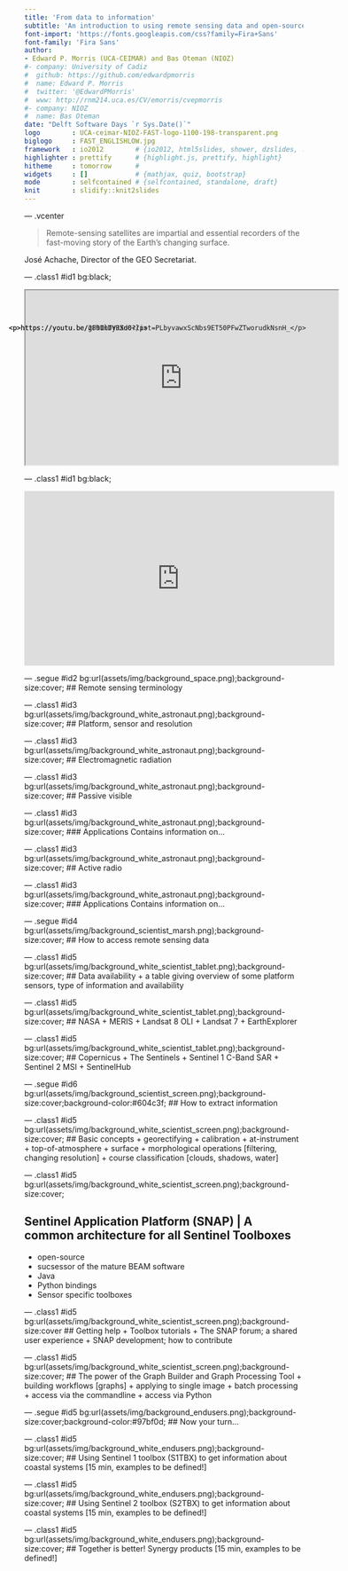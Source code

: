 ```yaml
---
title: 'From data to information'
subtitle: 'An introduction to using remote sensing data and open-source tools for analysis of foreshore characteristics'
font-import: 'https://fonts.googleapis.com/css?family=Fira+Sans'
font-family: 'Fira Sans'
author:
- Edward P. Morris (UCA-CEIMAR) and Bas Oteman (NIOZ)
#- company: University of Cadiz
#  github: https://github.com/edwardpmorris
#  name: Edward P. Morris
#  twitter: '@EdwardPMorris'
#  www: http://rnm214.uca.es/CV/emorris/cvepmorris
#- company: NIOZ
#  name: Bas Oteman
date: "Delft Software Days `r Sys.Date()`"
logo        : UCA-ceimar-NIOZ-FAST-logo-1100-198-transparent.png
biglogo     : FAST_ENGLISHLOW.jpg
framework   : io2012        # {io2012, html5slides, shower, dzslides, ...}
highlighter : prettify      # {highlight.js, prettify, highlight}
hitheme     : tomorrow      # 
widgets     : []            # {mathjax, quiz, bootstrap}
mode        : selfcontained # {selfcontained, standalone, draft}
knit        : slidify::knit2slides
---
```


--- .vcenter

> Remote-sensing satellites are impartial and essential recorders of the fast-moving story of the Earth’s changing surface.</p>


José Achache, Director of the GEO Secretariat.


--- .class1 #id1 bg:black;

<iframe width="565" height="315" src="https://www.youtube.com/embed/gF9UlTYR5d0?rel=0&amp;controls=0&amp;showinfo=0" frameborder="-1" allowfullscreen></iframe>

<div style="position: absolute; left: 200px; top:625px; z-index:10; font-size:14px">
    <p>https://youtu.be/gF9UlTYR5d0</p>
</div>

--- .class1 #id1 bg:black;

<iframe width="560" height="315" src="https://www.youtube.com/embed/28hImDyJXu0?list=PLbyvawxScNbs9ET50PFwZTworudkNsnH_" frameborder="0" allowfullscreen></iframe>

<div style="position: absolute; left: 200px; top:625px; z-index:10; font-size:14px">
    <p>https://youtu.be/28hImDyJXu0?list=PLbyvawxScNbs9ET50PFwZTworudkNsnH_</p>
</div>

--- .segue #id2 bg:url(assets/img/background_space.png);background-size:cover;
## Remote sensing terminology

--- .class1 #id3 bg:url(assets/img/background_white_astronaut.png);background-size:cover;
## Platform, sensor and resolution


--- .class1 #id3 bg:url(assets/img/background_white_astronaut.png);background-size:cover; 
## Electromagnetic radiation

--- .class1 #id3 bg:url(assets/img/background_white_astronaut.png);background-size:cover;
## Passive visible

--- .class1 #id3 bg:url(assets/img/background_white_astronaut.png);background-size:cover;
### Applications
Contains information on...

--- .class1 #id3 bg:url(assets/img/background_white_astronaut.png);background-size:cover;
## Active radio

--- .class1 #id3 bg:url(assets/img/background_white_astronaut.png);background-size:cover;
### Applications
Contains information on...

--- .segue #id4 bg:url(assets/img/background_scientist_marsh.png);background-size:cover;
## How to access remote sensing data

--- .class1 #id5 bg:url(assets/img/background_white_scientist_tablet.png);background-size:cover;
## Data availability
+ a table giving overview of some platform sensors, type of information and availability

--- .class1 #id5 bg:url(assets/img/background_white_scientist_tablet.png);background-size:cover;
## NASA 
+ MERIS
+ Landsat 8 OLI
+ Landsat 7
+ EarthExplorer

--- .class1 #id5 bg:url(assets/img/background_white_scientist_tablet.png);background-size:cover;
## Copernicus 
+ The Sentinels
+ Sentinel 1 C-Band SAR
+ Sentinel 2 MSI
+ SentinelHub

--- .segue #id6 bg:url(assets/img/background_scientist_screen.png);background-size:cover;background-color:#604c3f;
## How to extract information

--- .class1 #id5 bg:url(assets/img/background_white_scientist_screen.png);background-size:cover;
## Basic concepts
+ georectifying
+ calibration
    + at-instrument
    + top-of-atmosphere
    + surface
+ morphological operations [filtering, changing resolution]
+ course classification [clouds, shadows, water]

--- .class1 #id5 bg:url(assets/img/background_white_scientist_screen.png);background-size:cover;

## Sentinel Application Platform (SNAP) | A common architecture for all Sentinel Toolboxes

+ open-source
+ sucsessor of the mature BEAM software
+ Java
+ Python bindings
+ Sensor specific toolboxes

--- .class1 #id5 bg:url(assets/img/background_white_scientist_screen.png);background-size:cover
## Getting help 
+ Toolbox tutorials
+ The SNAP forum; a shared user experience
+ SNAP development; how to contribute

--- .class1 #id5 bg:url(assets/img/background_white_scientist_screen.png);background-size:cover;
## The power of the Graph Builder and Graph Processing Tool
+ building workflows [graphs]
+ applying to single image
+ batch processing
+ access via the commandline
+ access via Python

--- .segue #id5 bg:url(assets/img/background_endusers.png);background-size:cover;background-color:#97bf0d;
## Now your turn...

--- .class1 #id5 bg:url(assets/img/background_white_endusers.png);background-size:cover;
## Using Sentinel 1 toolbox (S1TBX) to get information about coastal systems [15 min, examples to be defined!]

--- .class1 #id5 bg:url(assets/img/background_white_endusers.png);background-size:cover;
## Using Sentinel 2 toolbox (S2TBX) to get information about coastal systems [15 min, examples to be defined!]

--- .class1 #id5 bg:url(assets/img/background_white_endusers.png);background-size:cover;
## Together is better! Synergy products [15 min, examples to be defined!]
